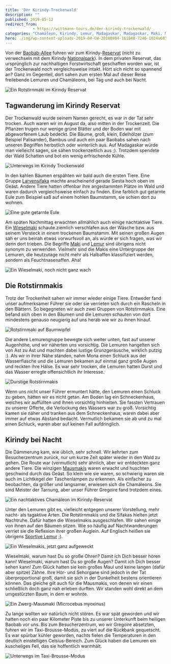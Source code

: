 ```yaml
---
title: 'Der Kirindy-Trockenwald'
description: ""
published: 2019-05-12
redirect_from: 
            - https://wittmann-tours.de/der-kirindy-trockenwald/
categories: "Chamäleon, Kirindy, Lemur, Madagaskar, Madagaskar, Maki, Mausmaki, Rotstirnmaki, Trockenwald, Wieselmaki"
hero: ./img/wp-content-uploads-2019-04-CW-20180804-161848-7246-1024x683.jpg
---
```

Von der [Baobab-Allee](http://wittmann-tours.de/ueber-die-baobab-allee-nach-norden/) fuhren wir zum Kirindy-[Reservat](https://en.wikipedia.org/wiki/Kirindy_Forest) (nicht zu verwechseln mit dem Kirindy [Nationalpark](https://de.wikipedia.org/wiki/Nationalpark_Kirindy-Mitea)). In dem privaten Reservat, das ursprünglich zur nachhaltigen Forstwirtschaft geschaffen worden war, ist der Trockenwald noch vergleichsweise intakt. Hört sich nicht so spannend an? Ganz im Gegenteil, dort sahen zum ersten Mal auf dieser Reise freilebende Lemuren und Chamäleons, bei Tag und auch bei Nacht.

![Ein Rotstirnmaki im Kirindy Reservat](http://wittmann-tours.de/wp-content/uploads/2019/04/CW-20180804-170118-8507-1024x683.jpg)

<!--more-->

## Tagwanderung im Kirindy Reservat

Der Trockenwald wurde seinem Namen gerecht, es war in der Tat sehr trocken. Auch waren wir im August da, also mitten in der Trockenzeit. Die Pflanzen trugen nur wenige grüne Blätter und der Boden war mit abgeworfenem Laub bedeckt. Die Bäume, groß, klein, Edelhölzer (zum Beispiel Palisander), Bambus und auch ein paar Baobabs sahen nach unseren Begriffen herbstlich oder winterlich aus. Auf Madagaskar würde man vielleicht sagen, sie sähen trockenzeitlich aus ;). Trotzdem spendete der Wald Schatten und bot ein wenig erfrischende Kühle.

![Unterwegs im Kirindy Trockenwald](./img/wp-content-uploads-2019-04-CW-20180804-161848-7246-1024x683.jpg)

In den kahlen Bäumen erspähten wir bald auch die ersten Tiere. Eine Gruppe [Larvensifaka](https://de.wikipedia.org/wiki/Larvensifaka) machte anscheinend gerade Siesta hoch oben im Geäst. Andere Tiere hatten offenbar ihre angestammten Plätze im Wald und waren dadurch vergleichsweise einfach zu finden. Eine farblich gut getarnte Eule zum Beispiel saß auf einem hohlen Baumstamm, sie schien dort zu wohnen.

![Eine gute getarnte Eule](./img/wp-content-uploads-2019-04-CW-20180804-161432-8478-1024x683.jpg)

Am späten Nachmittag erwachten allmählich auch einige nachtaktive Tiere. Ein [Wieselmaki](https://de.wikipedia.org/wiki/Wieselmakis) schaute ziemlich verschlafen aus der Wäsche bzw. aus seinem Versteck in einem trockenen Baumstamm. Mit seinen großen Augen sah er uns beinah etwas vorwurfsvoll an, als würde er sich fragen, was wir denn dort trieben. Die Begriffe [Maki](https://de.wikipedia.org/wiki/Makis) und [Lemur](https://de.wikipedia.org/wiki/Lemuren) sind übrigens nicht synonym zu verwenden. Vielmehr sind die Makis eine Untergruppe der Lemuren, die heutzutage nicht mehr als Halbaffen klassifiziert werden, sondern als Feuchtnasenaffen. Aha!

![Ein Wieselmaki, noch nicht ganz wach](http://wittmann-tours.de/wp-content/uploads/2019/04/CW-20180804-162339-8489-1024x683.jpg)

## Die Rotstirnmakis

Trotz der Trockenheit sahen wir immer wieder einige Tiere. Entweder fand unser aufmerksamer Führer sie oder sie verrieten sich durch ein Rascheln in den Blättern. So begegneten wir auch zwei Gruppen von Rotstirnmakis. Eine befand sich oben in den Bäumen und die Lemuren schauten von dort mindestens genauso neugierig auf uns herab wie wir zu ihnen hinauf.

![Rotstirnmaki auf Baumwipfel](http://wittmann-tours.de/wp-content/uploads/2019/04/CW-20180804-165732-8500-1024x683.jpg)

Die andere Lemurengruppe bewegte sich weiter unten, fast auf unserer Augenhöhe, und wir näherten uns vorsichtig. Die Lemuren hangelten sich von Ast zu Ast und machten dabei lustige Grunzgeräusche, wirklich putzig :). Als wir in ihrer Nähe standen, nahm Mona einen Schluck aus der Wasserflasche und die Lemuren bekamen auf einmal ganz große Augen und reckten ihre Hälse. Es war sehr trocken, die Lemuren hatten Durst und das Wasser erregte offensichtlich ihr Interesse.

![Durstige Rotstirnmakis](http://wittmann-tours.de/wp-content/uploads/2019/04/APC_1790-1024x768.jpg)

Wenn uns nicht unser Führer ermuntert hätte, den Lemuren einen Schluck zu geben, hätten wir es nicht getan. Am Boden lag ein Schneckenhaus, welches wir auffüllten und ihnen vorsichtig hinhielten. Sie fassten Vertrauen zu unserer Offerte, die Verlockung des Wassers war zu groß. Vorsichtig kamen sie näher und tranken aus dem Schneckenhaus, waren dabei aber immer auf etwas Abstand bedacht. Vermutlich bekamen sie ab und zu mal einen Schluck, waren aber auf keinen Fall aufdringlich.

## Kirindy bei Nacht

Die Dämmerung kam, wie üblich, sehr schnell. Wir kehrten zum Besucherzentrum zurück, nur um kurze Zeit später wieder in den Wald zu gehen. Die Route war (vermutlich) sehr ähnlich, aber wir entdeckten ganz andere Tiere. Die winzigen [Mausmakis](https://de.wikipedia.org/wiki/Mausmakis) waren erwacht und huschten geschwind durch das Geäst. So klein wie sie waren, so schwierig waren sie auch im Lichtkegel der Taschenlampen zu erkennen. Als einfacher zu beobachten, da größer und langsamer, erwiesen sich die Chamäleons. Sie sind Meister der Tarnung, aber unser Führer Gregoire fand trotzdem eines.

![Ein nachtaktives Chamäleon im Kirindy-Reservat](http://wittmann-tours.de/wp-content/uploads/2019/04/CW-20180804-184850-8570-1024x683.jpg)

Unter den Lemuren gibt es, vielleicht entgegen unserer Vorstellung, mehr nacht- als tagaktive Arten. Die Rotstirnmakis und die Sifakas hielten jetzt Nachtruhe. Dafür hatten die Wieselmakis ausgeschlafen. Wir sahen einige von ihnen auf den Bäumen sitzen. Wie so häufig auf Nachtwanderungen verriet sie die Reflexion ihrer großen Äuglein. Auf Englisch heißen sie übrigens [Sportive Lemur](https://en.wikipedia.org/wiki/Sportive_lemur) ;).

![Ein Wieselmakis, jetzt ganz aufgeweckt](http://wittmann-tours.de/wp-content/uploads/2019/04/CW-20180804-190301-8573-683x1024.jpg)

Wieselmaki, warum hast Du so große Ohren? Damit ich Dich besser hören kann! Wieselmaki, warum hast Du so große Augen? Damit ich Dich besser sehen kann! Zum Glück hatten sie kein großes Maul und keine langen (dafür aber spitze) Zähne. Ihre Hör- und Sehorgane sind jedoch in der Tat überproportional groß, damit sie sich in der Dunkelheit bestens orientieren können. Das gleiche gilt auch für die Mausmakis, von denen wir einen schließlich doch ganz nah erleben durften. Wir standen wohl direkt an dem umgestürzten Baum, in dem er wohnte.

![Ein Zwerg-Mausmaki (Microcebus myoxinus)](http://wittmann-tours.de/wp-content/uploads/2019/04/CW-20180804-190857-8595-1024x683.jpg)

Zu lange wollten wir natürlich nicht stören. Es war spät geworden und wir hatten noch ein paar Kilometer Piste bis zu unserer Unterkunft beim heiligen Baobab vor uns. Bis zum Besucherzentrum, wo wir Gregoire absetzten, fuhren wir im Taxi-Brousse-Modus, zu viert auf die Rückbank gequetscht. Es war spürbar kühler geworden, nachts fielen die Temperaturen in den deutlich einstelligen Celsius-Bereich. Zum Glück haben die Lemuren ein kuscheliges Fell, das sie hoffentlich warmhält.

![Unterwegs im Taxi-Brousse-Modus](http://wittmann-tours.de/wp-content/uploads/2019/04/CW-20180804-180940-7260-1024x683.jpg)
